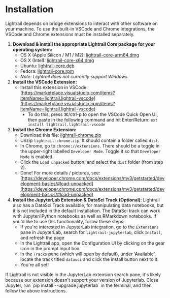 
# Installation

Lightrail depends on bridge extensions to interact with other software on your machine. To use the built-in VSCode and Chrome integrations, the VSCode and Chrome extensions must be installed separately.

1. **Download & install the appropriate Lightrail Core package for your operating system:**
   - OS X (Apple Silicon / M1 / M2): [lightrail-core-arm64.dmg](https://github.com/lightrail-ai/lightrail/releases/latest/download/lightrail-core-arm64.dmg)
   - OS X (Intel): [lightrail-core-x64.dmg](https://github.com/lightrail-ai/lightrail/releases/latest/download/lightrail-core-x64.dmg)
   - Ubuntu: [lightrail-core.deb](https://github.com/lightrail-ai/lightrail/releases/latest/download/lightrail-core.deb)
   - Fedora: [lightrail-core.rpm](https://github.com/lightrail-ai/lightrail/releases/latest/download/lightrail-core.rpm)
   - _Note: Lightrail does not currently support Windows_
2. **Install the VSCode Extension:**
   - Install this extension in VSCode: [https://marketplace.visualstudio.com/items?itemName=lightrail.lightrail-vscode](https://marketplace.visualstudio.com/items?itemName=lightrail.lightrail-vscode)
     - To do this, press ⌘/ctrl-p to open the VSCode Quick Open UI, then paste in the following command and hit Enter/Return: `ext install lightrail.lightrail-vscode`
3. **Install the Chrome Extension:**
   - Download this file: [lightrail-chrome.zip](https://github.com/lightrail-ai/lightrail/releases/latest/download/lightrail-chrome.zip)
   - Unzip `lightrail-chrome.zip`. It should contain a folder called `dist`.
   - In Chrome, go to `chrome://extensions`. There should be a toggle in the upper-right labelled `Developer Mode`. Toggle it so that `Developer Mode` is enabled.
   - Click the `Load unpacked` button, and select the `dist` folder (from step 2).
   - Done! For more details / pictures, see: [https://developer.chrome.com/docs/extensions/mv3/getstarted/development-basics/#load-unpacked](https://developer.chrome.com/docs/extensions/mv3/getstarted/development-basics/#load-unpacked)
4. **Install the JupyterLab Extension & DataSci Track (Optional)**: Lightrail also has a DataSci Track available, for manipulating data notebooks, but it is not included in the default installation. The DataSci track can work with Jupyter/iPython notebooks as well as RMarkdown notebooks. If you'd like to use this functionality, follow these steps:
   - If you're interested in JupyterLab integration, go to the `Extensions` pane in JupyterLab, search for `lightrail-jupyterlab`, click `Install`, and refresh the page
   - In the Lightrail app, open the Configuration UI by clicking on the gear icon in the prompt input box.
   - In the `Tracks` pane (which will open by default), under 'Available', locate the track titled `datasci` and click the install button next to it.
   - You're all set!

<Callout type="info" emoji="ℹ️">
  If Lightrail is not visible in the JupyterLab extension search pane, it's
  likely because our extension doesn't support your version of Jupyterlab. Close
  Jupyter, run `pip install --upgrade jupyterlab` in the terminal, and then
  follow the above instructions.
</Callout>
